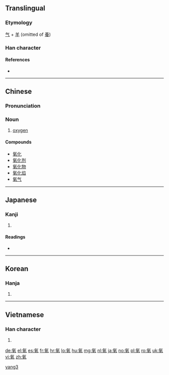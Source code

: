 {{also|氱}}
==Translingual==

===Etymology===
[[气]] + [[羊]] (omitted of [[養]])

===Han character===
{{Han char|rn=84|rad=气|as=06|sn=10|four=8051<sub>7</sub>|canj=人弓廿手 (ONTQ)|ids=⿹[[气]][[羊]]}}

====References====
* {{Han ref|kx=0599.151|dkj=17064|hdz=32011.130|uh=6C27|ud=27687|bh=AEF1|bd=44785}}

----

==Chinese==
{{zh-forms}}

===Pronunciation===
{{zh-pron
|m=yǎng
|c=joeng5
|mc=
|oc=
|ma=Zh-yang.ogg
|cat=n
}}

===Noun===
{{zh-noun|ts}}

# [[oxygen]]

====Compounds====
* [[氧化]]
* [[氧化剂]]
* [[氧化物]]
* [[氧化焰]]
* [[氧气]]

[[Category:zh:Chemical elements|yang3]]

----

==Japanese==

===Kanji===
{{ja-kanji|grade=|rs=气06}}

# {{defn|lang=ja|sort=气06}}

====Readings====
* {{ja-readings|on=[[よう]] (yō)|kun=}}

----

==Korean==

===Hanja===
{{ko-hanja|hangeul=양|eumhun=|rv=yang|mr=yang|y=yang}}

# {{defn|lang=ko|sort=气06}}

----

==Vietnamese==

===Han character===
{{vi-hantu|[[dưỡng]]|rs=气06}}

# {{defn|lang=vi|sort=气06}}

[[de:氧]]
[[el:氧]]
[[es:氧]]
[[fr:氧]]
[[hr:氧]]
[[lo:氧]]
[[hu:氧]]
[[mg:氧]]
[[nl:氧]]
[[ja:氧]]
[[no:氧]]
[[pl:氧]]
[[ro:氧]]
[[uk:氧]]
[[vi:氧]]
[[zh:氧]]